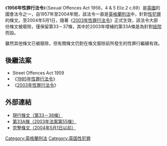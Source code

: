 《'''1956年性罪行法令'''》（Sexual Offences Act 1956，4 & 5 Eliz.2 c.69）是[[英國|英國]]的國會法令之一，自1957年至2004年間，該法令一直是[[英格蘭刑法|英格蘭刑法]]中，針對[[性犯罪|性犯罪]]的條文。至2004年5月1日，隨著《[[2003年性罪行法令|2003年性罪行法令]]》正式生效，該法令大部份條文被廢除，僅保留第33－37條，其中於2003年增補的第33A條是為針對[[妓院|妓院]]而設。

雖然其他條文已被廢除，但有關條文仍對在條文廢除前所發生的性罪行繼續有效。

== 後繼法案 ==
*Street Offences Act 1959
*《[[1985年性罪行法令|1985年性罪行法令]]》
*《[[2003年性罪行法令|2003年性罪行法令]]》

== 外部連結 ==
*[http://www.statutelaw.gov.uk/content.aspx?LegType=All+Legislation&Year=1956&searchEnacted=0&extentMatchOnly=0&confersPower=0&blanketAmendment=0&sortAlpha=0&TYPE=QS&PageNumber=1&NavFrom=0&parentActiveTextDocId=1159297&ActiveTextDocId=1159342&filesize=7257 現行條文（第33－36條）]{{Wayback|url=http://www.statutelaw.gov.uk/content.aspx?LegType=All+Legislation&Year=1956&searchEnacted=0&extentMatchOnly=0&confersPower=0&blanketAmendment=0&sortAlpha=0&TYPE=QS&PageNumber=1&NavFrom=0&parentActiveTextDocId=1159297&ActiveTextDocId=1159342&filesize=7257 |date=20100130103624 }}
*[http://www.opsi.gov.uk/acts/acts2003/ukpga_20030042_en_4#pt1-pb14-l1g55 第33A條（2003年法案第55條）]{{Wayback|url=http://www.opsi.gov.uk/acts/acts2003/ukpga_20030042_en_4#pt1-pb14-l1g55 |date=20100729125331 }}
*[http://www.statutelaw.gov.uk/content.aspx?LegType=All+Legislation&Year=1956&searchEnacted=0&extentMatchOnly=0&confersPower=0&blanketAmendment=0&sortAlpha=0&TYPE=QS&PageNumber=1&NavFrom=0&parentActiveTextDocId=1159297&ActiveTextDocId=1159297&filesize=178464 完整條文（2004年5月1日以前）]{{Wayback|url=http://www.statutelaw.gov.uk/content.aspx?LegType=All+Legislation&Year=1956&searchEnacted=0&extentMatchOnly=0&confersPower=0&blanketAmendment=0&sortAlpha=0&TYPE=QS&PageNumber=1&NavFrom=0&parentActiveTextDocId=1159297&ActiveTextDocId=1159297&filesize=178464 |date=20100130103852 }}

{{law-stub}}

[[Category:英格蘭刑法|Category:英格蘭刑法]]
[[Category:英国性犯罪|Category:英国性犯罪]]